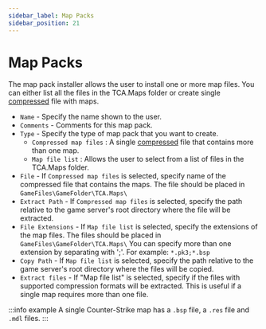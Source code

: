 ```yaml
---
sidebar_label: Map Packs
sidebar_position: 21
---
```


# Map Packs

The map pack installer allows the user to install one or more map files. You can either list all the files in the TCA.Maps folder or create single [compressed](/misc/compression) file with maps.

- `Name` - Specify the name shown to the user.
- `Comments` - Comments for this map pack.
- `Type` - Specify the type of map pack that you want to create.
  - `Compressed map files` : A single [compressed](/misc/compression) file that contains more than one map.
  - `Map file list` : Allows the user to select from a list of files in the TCA.Maps folder.
- `File` - If `Compressed map files` is selected, specify name of the compressed file that contains the maps. The file should be placed in `GameFiles\GameFolder\TCA.Maps\`
- `Extract Path` - If `Compressed map files` is selected, specify the path relative to the game server's root directory where the file will be extracted.
- `File Extensions` - If `Map file list` is selected, specify the extensions of the map files. The files should be placed in `GameFiles\GameFolder\TCA.Maps\` You can specify more than one extension by separating with ';'. For example: `*.pk3;*.bsp`
- `Copy Path` - If `Map file list` is selected, specify the path relative to the game server's root directory where the files will be copied.
- `Extract files` - If "Map file list" is selected, specify if the files with supported compression formats will be extracted. This is useful if a single map requires more than one file.

:::info example
A single Counter-Strike map has a `.bsp` file, a `.res` file and `.mdl` files.
:::